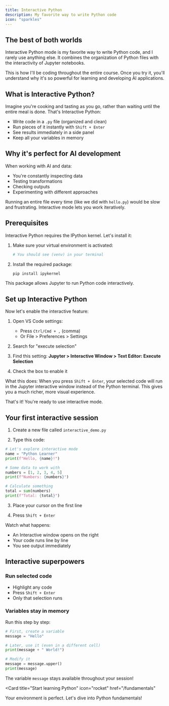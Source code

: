 ```yaml
---
title: Interactive Python
description: My favorite way to write Python code
icon: "sparkles"
---
```


## The best of both worlds

Interactive Python mode is my favorite way to write Python code, and I rarely use anything else. It combines the organization of Python files with the interactivity of Jupyter notebooks.

<Note>
  This is how I'll be coding throughout the entire course. Once you try it, you'll understand why it's so powerful for learning and developing AI applications.
</Note>

## What is Interactive Python?

Imagine you're cooking and tasting as you go, rather than waiting until the entire meal is done. That's Interactive Python:

- Write code in a `.py` file (organized and clean)
- Run pieces of it instantly with `Shift + Enter`
- See results immediately in a side panel
- Keep all your variables in memory

## Why it's perfect for AI development

When working with AI and data:
- You're constantly inspecting data
- Testing transformations
- Checking outputs
- Experimenting with different approaches

Running an entire file every time (like we did with `hello.py`) would be slow and frustrating. Interactive mode lets you work iteratively.

## Prerequisites

Interactive Python requires the IPython kernel. Let's install it:

1. Make sure your virtual environment is activated:
   ```bash
   # You should see (venv) in your terminal
   ```

2. Install the required package:
   ```bash
   pip install ipykernel
   ```

This package allows Jupyter to run Python code interactively.

## Set up Interactive Python

Now let's enable the interactive feature:

1. Open VS Code settings:
   - Press `Ctrl/Cmd + ,` (comma)
   - Or File > Preferences > Settings

2. Search for "execute selection"

3. Find this setting:
   **Jupyter > Interactive Window > Text Editor: Execute Selection**

4. Check the box to enable it

What this does: When you press `Shift + Enter`, your selected code will run in the Jupyter interactive window instead of the Python terminal. This gives you a much richer, more visual experience.

That's it! You're ready to use interactive mode.

## Your first interactive session

1. Create a new file called `interactive_demo.py`

2. Type this code:
```python
# Let's explore interactive mode
name = "Python Learner"
print(f"Hello, {name}!")

# Some data to work with
numbers = [1, 2, 3, 4, 5]
print(f"Numbers: {numbers}")

# Calculate something
total = sum(numbers)
print(f"Total: {total}")
```

3. Place your cursor on the first line

4. Press `Shift + Enter`

Watch what happens:
- An Interactive window opens on the right
- Your code runs line by line
- You see output immediately

## Interactive superpowers

### Run selected code
- Highlight any code
- Press `Shift + Enter`
- Only that selection runs

### Variables stay in memory

Run this step by step:
```python
# First, create a variable
message = "Hello"

# Later, use it (even in a different cell)
print(message + " World!")

# Modify it
message = message.upper()
print(message)
```

The variable `message` stays available throughout your session!

<Card
  title="Start learning Python"
  icon="rocket"
  href="/fundamentals"
>
  Your environment is perfect. Let's dive into Python fundamentals!
</Card>
